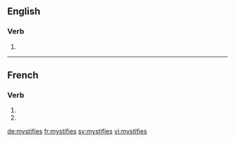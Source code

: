 {{also|mystifiés}}
==English==

===Verb===
{{head|en|verb form}}

# {{en-third-person singular of|mystify}}

----

==French==

===Verb===
{{fr-verb-form}}

# {{conjugation of|mystifier||2|s|pres|ind|lang=fr}}
# {{conjugation of|mystifier||2|s|pres|sub|lang=fr}}

[[de:mystifies]]
[[fr:mystifies]]
[[sv:mystifies]]
[[vi:mystifies]]